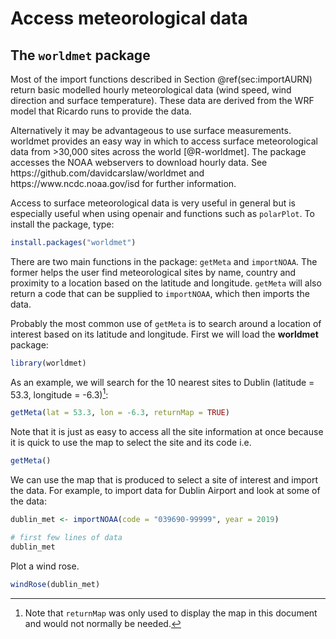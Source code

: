 # Access meteorological data  {#sec:worldmet} 

## The `worldmet` package

Most of the import functions described in Section \@ref(sec:importAURN) return basic modelled hourly meteorological data (wind speed, wind direction and surface temperature). These data are derived from the WRF model that Ricardo runs to provide the data. 

Alternatively it may be advantageous to use surface measurements. [worldmet]{.pkg} provides an easy way in which to access surface
meteorological data from >30,000 sites across the world [@R-worldmet]. The package
accesses the NOAA webservers to download hourly data. See https://github.com/davidcarslaw/worldmet and https://www.ncdc.noaa.gov/isd for further information.

Access to
surface meteorological data is very useful in general but is
especially useful when using [openair]{.pkg} and functions such as `polarPlot`. To install the package, type:

```r
install.packages("worldmet")
```

There are two main functions in the package: `getMeta` and
`importNOAA`. The former helps the user find meteorological sites by
name, country and proximity to a location based on the latitude and
longitude. `getMeta` will also return a code that can be supplied to
`importNOAA`, which then imports the data.

Probably the most common use of `getMeta` is to search around a
location of interest based on its latitude and longitude. First we
will load the **worldmet** package:

```r
library(worldmet)
```

As an example, we will search for the 10 nearest sites to Dublin (latitude =
53.3, longitude = -6.3)^[Note that `returnMap` was only used to display the map in this document and would not normally be needed.]:

```r
getMeta(lat = 53.3, lon = -6.3, returnMap = TRUE)
```

Note that it is just as easy to access all the site information at once because it is quick to use the map to select the site and its code i.e.

```r
getMeta()
```

We can use the map that is produced to select a site of interest and
import the data. For example, to import data for Dublin Airport and look at some of the data:

```r
dublin_met <- importNOAA(code = "039690-99999", year = 2019)

# first few lines of data
dublin_met
```

Plot a wind rose.

```r
windRose(dublin_met)
```


